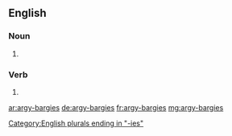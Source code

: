 ==English==

===Noun===
{{head|en|plural}}

# {{plural of|argy-bargy|lang=en}}

===Verb===
{{head|en}}

# {{en-third-person singular of|argy-bargy}}

[[Category:English plurals ending in "-ies"]]

[[ar:argy-bargies]]
[[de:argy-bargies]]
[[fr:argy-bargies]]
[[mg:argy-bargies]]